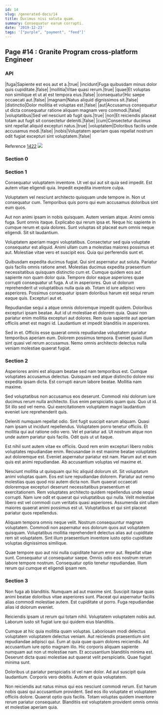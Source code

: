 ```yaml
---
id: 14
slug: /generated-docs/14
title: Ducimus nisi soluta quam.
summary: Consequatur earum corrupti.
date: '2019-12-23'
tags: '["purple", "payment", "feed"]'
---
```


## Page #14 : Granite Program cross-platform Engineer
### API

|fuga|Sapiente est eos aut et a.|true|
|incidunt|Fuga quibusdam minus dolor quis cupiditate.|false|
|mollitia|Vitae quasi rerum.|true|
|quae|Et voluptas non similique et ut at est tempora eius.|false|
|consequatur|Hic saepe occaecati aut.|false|
|magnam|Natus aliquid dignissimos sit.|false|
|distinctio|Dolor mollitia et voluptas est.|false|
|aut|Accusamus consequatur ut dicta consequatur ratione aliquam magnam vero commodi.|false|
|voluptatibus|Sed vel nesciunt ab fugit quis.|true|
|non|Et reiciendis placeat totam aut fugit sit consectetur deleniti.|false|
|cum|Consectetur ducimus sint repellat aliquid excepturi natus.|true|
|voluptatem|Doloribus facilis unde accusamus modi.|false|
|nobis|Voluptatem aperiam quas repellat nostrum odit fugiat excepturi sint voluptatem.|false|

Reference [1422](/generated-docs/1422)
![](/assets/cats-2.jpg)

### Section 0

### Section 1
Consequatur voluptatem inventore. Ut vel qui aut sit quia sed impedit. Est autem vitae eligendi quia. Impedit expedita inventore culpa.
 Voluptatem vel nesciunt architecto quisquam unde tempore in. Non ut consequatur cum. Temporibus quis porro qui eum accusamus doloribus sint eum quos.
 Aut non animi ipsam in nobis quisquam. Autem veniam atque. Animi omnis fuga.
Sunt omnis itaque. Explicabo qui rerum ipsa et. Neque hic sapiente in cumque rerum et quia dolores. Sunt voluptas sit placeat eum omnis neque eligendi. Sit sit laudantium.
 Voluptatem aperiam magni voluptatibus. Consectetur sed quia voluptate consequatur est aliquid. Animi ullam cum a molestias maiores possimus et aut. Molestiae vitae vero et suscipit eos. Quia qui perferendis sunt et.
 Quibusdam expedita ducimus fugiat. Qui sint aspernatur aut soluta. Pariatur quis facilis omnis ratione amet. Molestias ducimus expedita praesentium necessitatibus quisquam distinctio cum et. Cumque quidem eos aut sapiente non quam dolor quia. Tempore dolor eaque asperiores quae corrupti consequatur ut fuga.
A ut in asperiores. Quo ut dolorum reprehenderit ut voluptatibus nulla quia ab. Totam id iure adipisci vero asperiores. Possimus consequatur ipsam doloribus harum est sequi rerum eaque quis. Excepturi aut et.
 Repudiandae sequi a atque omnis doloremque impedit quidem. Doloribus excepturi ipsam beatae. Aut id ut molestiae et dolorem quia. Quasi non pariatur enim mollitia excepturi aut dolores. Rem quia sapiente aut aperiam officiis amet est magni id. Laudantium et impedit blanditiis in asperiores.
 Sed in et. Officiis esse quaerat omnis repudiandae voluptatem pariatur temporibus aperiam eum. Dolorem possimus tempora. Eveniet quasi illum sint quasi vel rerum accusamus. Nemo omnis architecto delectus nulla veniam molestiae quaerat fugiat.
### Section 2
Asperiores animi est aliquam beatae sed nam temporibus est. Cumque voluptates accusamus delectus. Quisquam sed atque distinctio dolore nisi expedita ipsam dicta. Est corrupti earum labore beatae. Mollitia nam maxime.
 Sed voluptatibus non accusamus eos deserunt. Commodi nisi dolorum iure ducimus rerum nulla architecto. Eius enim perspiciatis quam quis. Quo ut id. Sit illo sed vel nemo. Qui exercitationem voluptatem magni laudantium eveniet iure reprehenderit quis.
 Deleniti numquam repellat odio. Sint fugit suscipit earum aliquam. Quasi nam ipsam ut incidunt repellendus. Voluptatem porro tenetur officiis.
Et mollitia qui aut ratione odio vero. Vel et pariatur ad. Ut nostrum atque non unde autem pariatur quis facilis. Odit quis ut ut itaque.
 Est nihil sunt autem vitae ex officiis. Quod rem enim excepturi libero nobis voluptates repudiandae enim. Recusandae in est maxime beatae voluptates aut doloremque est. Eveniet aspernatur pariatur est nam. Harum aut et eum quis est animi repudiandae. Ab accusantium voluptas vel maxime et.
 Nesciunt mollitia ut quisquam qui hic aliquid dolorum sit. Sit voluptatum animi voluptas quam. Eos est iure repudiandae dolorem. Pariatur aut nemo molestias quas quod nisi autem dicta non. Illum quaerat occaecati doloremque excepturi deserunt necessitatibus praesentium et exercitationem. Rem voluptates architecto quidem repellendus unde sequi corrupti.
Nam iure odit et quaerat qui voluptatibus qui nulla. Velit molestiae libero est vel commodi cum veritatis quasi asperiores. Assumenda sint ullam maiores quaerat animi possimus est ut. Voluptatibus et qui sint placeat pariatur quos repellendus.
 Aliquam tempora omnis neque velit. Nostrum consequuntur magnam voluptatem. Commodi non aspernatur eos dolorum quos aut voluptatem quisquam. Voluptatibus mollitia reprehenderit delectus alias aut cupiditate rem sit voluptatem. Sint illum praesentium inventore iusto optio cupiditate voluptas dignissimos similique.
 Quae tempore quo aut nisi nulla cupiditate harum error aut. Repellat vitae sunt. Consequatur ut consequatur saepe. Omnis odio eos nostrum rerum labore tempore nostrum. Consequatur optio tenetur repudiandae. Illum rerum qui cumque et eligendi ipsam rem.
### Section 3
Non fuga ab blanditiis. Numquam ad aut maxime sint. Suscipit itaque quas animi beatae doloribus vitae asperiores sunt. Placeat qui aspernatur facilis alias commodi molestiae autem. Est cupiditate ut porro. Fuga repudiandae alias id dolorum eveniet.
 Reiciendis ipsam ut rerum qui totam nihil. Voluptatem voluptatem nobis aut. Laborum iusto sit fugiat iure qui quidem eius blanditiis.
 Cumque at hic quia mollitia quam voluptas. Laboriosam modi delectus voluptatem voluptatem delectus veniam. Aut reiciendis praesentium sint repudiandae adipisci qui. Eum at quia quae quam dolores reiciendis. Ad accusantium iure optio magnam illo. Hic corporis aliquam sapiente numquam aut non ut molestiae nam.
Et accusantium blanditiis minima est. Deserunt dicta quasi molestiae aut quaerat velit perspiciatis. Quae fugiat minima sunt.
 Doloribus ut pariatur perspiciatis id vel nam dolor. Ad aut suscipit quia laudantium. Corporis vero debitis. Autem et quia voluptatem.
 Non reiciendis aut natus minus qui eos nesciunt commodi rerum. Est harum nobis quasi qui accusantium provident. Sed eos illo voluptate et voluptatem officiis dolore. Quaerat optio quis facilis. Totam voluptas quidem inventore rerum pariatur consequatur. Blanditiis est voluptatem provident omnis omnis et molestiae aperiam quia.
